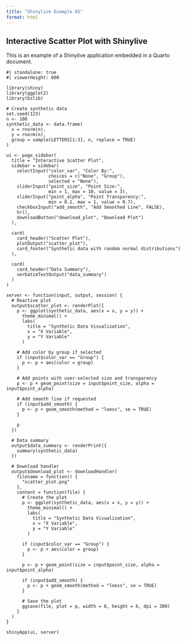 ```yaml
---
title: "Shinylive Example 02"
format: html
---
```


## Interactive Scatter Plot with Shinylive

This is an example of a Shinylive application embedded in a Quarto document.

```shinylive-r
#| standalone: true
#| viewerHeight: 600

library(shiny)
library(ggplot2)
library(bslib)

# Create synthetic data
set.seed(123)
n <- 100
synthetic_data <- data.frame(
  x = rnorm(n),
  y = rnorm(n),
  group = sample(LETTERS[1:3], n, replace = TRUE)
)

ui <- page_sidebar(
  title = "Interactive Scatter Plot",
  sidebar = sidebar(
    selectInput("color_var", "Color By:", 
                choices = c("None", "Group"), 
                selected = "None"),
    sliderInput("point_size", "Point Size:",
                min = 1, max = 10, value = 3),
    sliderInput("point_alpha", "Point Transparency:",
                min = 0.1, max = 1, value = 0.7),
    checkboxInput("add_smooth", "Add Smoothed Line", FALSE),
    hr(),
    downloadButton("download_plot", "Download Plot")
  ),
  
  card(
    card_header("Scatter Plot"),
    plotOutput("scatter_plot"),
    card_footer("Synthetic data with random normal distributions")
  ),
  
  card(
    card_header("Data Summary"),
    verbatimTextOutput("data_summary")
  )
)

server <- function(input, output, session) {
  # Reactive plot
  output$scatter_plot <- renderPlot({
    p <- ggplot(synthetic_data, aes(x = x, y = y)) +
      theme_minimal() +
      labs(
        title = "Synthetic Data Visualization",
        x = "X Variable",
        y = "Y Variable"
      )
    
    # Add color by group if selected
    if (input$color_var == "Group") {
      p <- p + aes(color = group)
    }
    
    # Add points with user-selected size and transparency
    p <- p + geom_point(size = input$point_size, alpha = input$point_alpha)
    
    # Add smooth line if requested
    if (input$add_smooth) {
      p <- p + geom_smooth(method = "loess", se = TRUE)
    }
    
    p
  })
  
  # Data summary
  output$data_summary <- renderPrint({
    summary(synthetic_data)
  })
  
  # Download handler
  output$download_plot <- downloadHandler(
    filename = function() {
      "scatter_plot.png"
    },
    content = function(file) {
      # Create the plot
      p <- ggplot(synthetic_data, aes(x = x, y = y)) +
        theme_minimal() +
        labs(
          title = "Synthetic Data Visualization",
          x = "X Variable",
          y = "Y Variable"
        )
      
      if (input$color_var == "Group") {
        p <- p + aes(color = group)
      }
      
      p <- p + geom_point(size = input$point_size, alpha = input$point_alpha)
      
      if (input$add_smooth) {
        p <- p + geom_smooth(method = "loess", se = TRUE)
      }
      
      # Save the plot
      ggsave(file, plot = p, width = 8, height = 6, dpi = 300)
    }
  )
}

shinyApp(ui, server)
```


